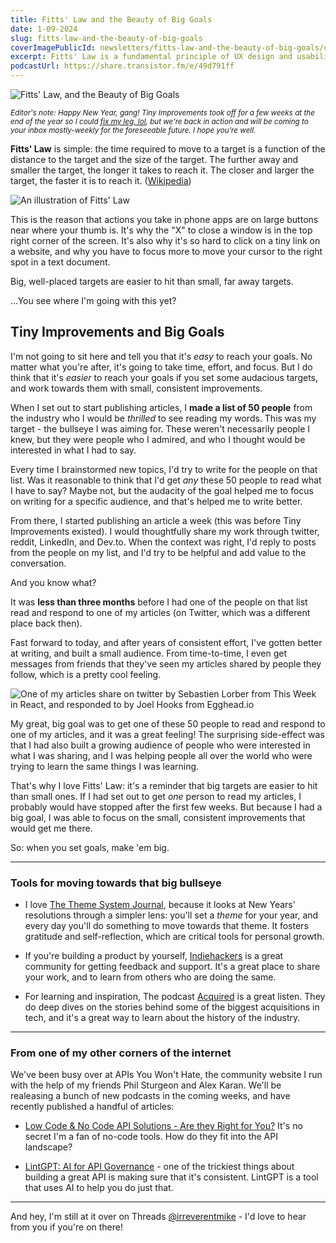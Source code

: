 ```yaml
---
title: Fitts' Law and the Beauty of Big Goals
date: 1-09-2024
slug: fitts-law-and-the-beauty-of-big-goals
coverImagePublicId: newsletters/fitts-law-and-the-beauty-of-big-goals/cover
excerpt: Fitts' Law is a fundamental principle of UX design and usability. It states that the time required to move to a target is a function of the distance to the target and the size of the target. The further away and smaller the target, the longer it takes to reach it. The closer and larger the target, the faster it is to reach it.
podcastUrl: https://share.transistor.fm/e/49d791ff
---
```


<Image
  publicId="newsletters/fitts-law-and-the-beauty-of-big-goals/cover"
  alt="Fitts' Law, and the Beauty of Big Goals"
/>

<small>

_Editor's note: Happy New Year, gang! Tiny Improvements took off for a few weeks at the end of the year so I could [fix my leg, lol](https://www.threads.net/@irreverentmike/post/C1GCgSVsZ5t), but we're back in action and will be coming to your inbox mostly-weekly for the foreseeable future. I hope you're well._

</small>

**Fitts' Law** is simple: the time required to move to a target is a function of the distance to the target and the size of the target. The further away and smaller the target, the longer it takes to reach it. The closer and larger the target, the faster it is to reach it. ([Wikipedia](https://en.wikipedia.org/wiki/Fitts's_law))

<Image
  publicId="newsletters/fitts-law-and-the-beauty-of-big-goals/fitts-law"
  alt="An illustration of Fitts' Law"
/>

This is the reason that actions you take in phone apps are on large buttons near where your thumb is. It's why the "X" to close a window is in the top right corner of the screen. It's also why it's so hard to click on a tiny link on a website, and why you have to focus more to move your cursor to the right spot in a text document.

Big, well-placed targets are easier to hit than small, far away targets.

...You see where I'm going with this yet?


## Tiny Improvements and Big Goals

I'm not going to sit here and tell you that it's _easy_ to reach your goals. No matter what you're after, it's going to take time, effort, and focus. But I do think that it's _easier_ to reach your goals if you set some audacious targets, and work towards them with small, consistent improvements.


When I set out to start publishing articles, I **made a list of 50 people** from the industry who I would be _thrilled_ to see reading my words. This was my target - the bullseye I was aiming for. These weren't necessarily people I knew, but they were people who I admired, and who I thought would be interested in what I had to say.

Every time I brainstormed new topics, I'd try to write for the people on that list. Was it reasonable to think that I'd get _any_ these 50 people to read what I have to say? Maybe not, but the audacity of the goal helped me to focus on writing for a specific audience, and that's helped me to write better.

From there, I started publishing an article a week (this was before Tiny Improvements existed). I would thoughtfully share my work through twitter, reddit, LinkedIn, and Dev.to. When the context was right, I'd reply to posts from the people on my list, and I'd try to be helpful and add value to the conversation.

And you know what?

It was **less than three months** before I had one of the people on that list read and respond to one of my articles (on Twitter, which was a different place back then).

Fast forward to today, and after years of consistent effort, I've gotten better at writing, and built a small audience. From time-to-time, I even get messages from friends that they've seen my articles shared by people they follow, which is a pretty cool feeling.

<Image
  publicId="newsletters/fitts-law-and-the-beauty-of-big-goals/sharing-is-caring"
  alt="One of my articles share on twitter by Sebastien Lorber from This Week in React, and responded to by Joel Hooks from Egghead.io"
  caption="I got a message from a friend after Sebastien was kind enough to share a recent article of mine on twitter, and it got a reply from Joel. I've been learning from both of these dudes for years, and it was a great feeling to see them talking about my work."
/>

My great, big goal was to get one of these 50 people to read and respond to one of my articles, and it was a great feeling! The surprising side-effect was that I had also built a growing audience of people who were interested in what I was sharing, and I was helping people all over the world who were trying to learn the same things I was learning.

That's why I love Fitts' Law: it's a reminder that big targets are easier to hit than small ones. If I had set out to get _one_ person to read my articles, I probably would have stopped after the first few weeks. But because I had a big goal, I was able to focus on the small, consistent improvements that would get me there.

So: when you set goals, make 'em big.

---

### Tools for moving towards that big bullseye

- I love [The Theme System Journal](https://www.themesystem.com/), because it looks at New Years' resolutions through a simpler lens: you'll set a _theme_ for your year, and every day you'll do something to move towards that theme. It fosters gratitude and self-reflection, which are critical tools for personal growth.

- If you're building a product by yourself, [Indiehackers](https://indiehackers.com) is a great community for getting feedback and support. It's a great place to share your work, and to learn from others who are doing the same.

- For learning and inspiration, The podcast [Acquired](https://acquired.fm/) is a great listen. They do deep dives on the stories behind some of the biggest acquisitions in tech, and it's a great way to learn about the history of the industry.

---

### From one of my other corners of the internet

We've been busy over at APIs You Won't Hate, the community website I run with the help of my friends Phil Sturgeon and Alex Karan. We'll be realeasing a bunch of new podcasts in the coming weeks, and have recently published a handful of articles:

- [Low Code & No Code API Solutions - Are they Right for You?](https://apisyouwonthate.com/blog/no-code-low-code-api-solutions/) It's no secret I'm a fan of no-code tools. How do they fit into the API landscape?

- [LintGPT: AI for API Governance](https://apisyouwonthate.com/blog/ai-powered-api-linting-with-optic/) - one of the trickiest things about building a great API is making sure that it's consistent. LintGPT is a tool that uses AI to help you do just that.

---

And hey, I'm still at it over on Threads [@irreverentmike](https://threads.net/@irreverentmike) - I'd love to hear from you if you're on there!
